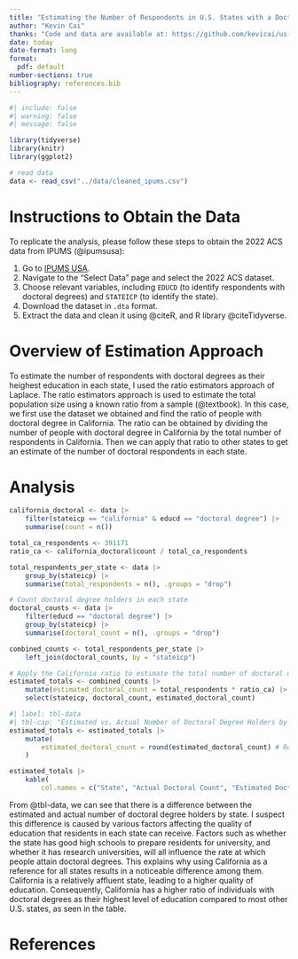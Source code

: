 ```yaml
---
title: "Estimating the Number of Respondents in U.S. States with a Doctoral Degree"
author: "Kevin Cai"
thanks: "Code and data are available at: https://github.com/kevicai/us-education-estimate"
date: today
date-format: long
format:
  pdf: default
number-sections: true
bibliography: references.bib
---
```


```r
#| include: false
#| warning: false
#| message: false

library(tidyverse)
library(knitr)
library(ggplot2)

# read data
data <- read_csv("../data/cleaned_ipums.csv")
```

# Instructions to Obtain the Data

To replicate the analysis, please follow these steps to obtain the 2022 ACS data from IPUMS (@ipumsusa):

1. Go to [IPUMS USA](https://usa.ipums.org/usa/).
2. Navigate to the "Select Data" page and select the 2022 ACS dataset.
3. Choose relevant variables, including `EDUCD` (to identify respondents with doctoral degrees) and `STATEICP` (to identify the state).
5. Download the dataset in `.dta` format.
6. Extract the data and clean it using @citeR, and R library @citeTidyverse. 

# Overview of Estimation Approach

To estimate the number of respondents with doctoral degrees as their heighest education in each state, I used the ratio estimators approach of Laplace. The ratio estimators approach is used to estimate the total population size using a known ratio from a sample (@textbook). In this case, we first use the dataset we obtained and find the ratio of people with doctoral degree in California. The ratio can be obtained by dividing the number of people with doctoral degree in California by the total number of respondents in California. Then we can apply that ratio to other states to get an estimate of the number of doctoral respondents in each state.

# Analysis

```r
california_doctoral <- data |>
    filter(stateicp == "california" & educd == "doctoral degree") |>
    summarise(count = n())

total_ca_respondents <- 391171
ratio_ca <- california_doctoral$count / total_ca_respondents

total_respondents_per_state <- data |>
    group_by(stateicp) |>
    summarise(total_respondents = n(), .groups = "drop")

# Count doctoral degree holders in each state
doctoral_counts <- data |>
    filter(educd == "doctoral degree") |>
    group_by(stateicp) |>
    summarise(doctoral_count = n(), .groups = "drop")

combined_counts <- total_respondents_per_state |>
    left_join(doctoral_counts, by = "stateicp")

# Apply the California ratio to estimate the total number of doctoral degree holders in each state
estimated_totals <- combined_counts |>
    mutate(estimated_doctoral_count = total_respondents * ratio_ca) |>
    select(stateicp, doctoral_count, estimated_doctoral_count)
```

```r
#| label: tbl-data
#| tbl-cap: "Estimated vs. Actual Number of Doctoral Degree Holders by State"
estimated_totals <- estimated_totals |>
    mutate(
        estimated_doctoral_count = round(estimated_doctoral_count) # Round to whole number
    )

estimated_totals |>
    kable(
        col.names = c("State", "Actual Doctoral Count", "Estimated Doctoral Count"))
```

From @tbl-data, we can see that there is a difference between the estimated and actual number of doctoral degree holders by state. I suspect this difference is caused by various factors affecting the quality of education that residents in each state can receive. Factors such as whether the state has good high schools to prepare residents for university, and whether it has research universities, will all influence the rate at which people attain doctoral degrees. This explains why using California as a reference for all states results in a noticeable difference among them. California is a relatively affluent state, leading to a higher quality of education. Consequently, California has a higher ratio of individuals with doctoral degrees as their highest level of education compared to most other U.S. states, as seen in the table.

\newpage
# References